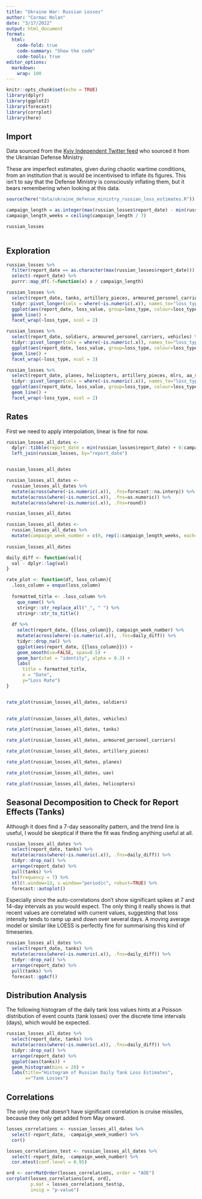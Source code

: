 ```yaml
---
title: "Ukraine War: Russian Losses"
author: "Cormac Nolan"
date: "3/17/2022"
output: html_document
format:
  html:
    code-fold: true
    code-summary: "Show the code"
    code-tools: true
editor_options: 
  markdown: 
    wrap: 100
---
```


```r
knitr::opts_chunk$set(echo = TRUE)
library(dplyr)
library(ggplot2)
library(forecast)
library(corrplot)
library(here)
```

## Import

Data sourced from the [Kyiv Independent Twitter feed](https://twitter.com/KyivIndependent/media) who
sourced it from the Ukrainian Defense Ministry.

These are imperfect estimates, given during chaotic wartime conditions, from an institution that is
would be incentivised to inflate its figures. This isn't to say that the Defense Ministry is
consciously inflating them, but it bears remembering when looking at this data.

```r
source(here("data/ukraine_defense_ministry_russian_loss_estimates.R"))

campaign_length = as.integer(max(russian_losses$report_date) - min(russian_losses$report_date))
campaign_length_weeks = ceiling(campaign_length / 7)

russian_losses
 
```

## Exploration

```r
 
russian_losses %>% 
  filter(report_date == as.character(max(russian_losses$report_date))) %>% 
  select(-report_date) %>% 
  purrr::map_df(.f=function(x) x / campaign_length)
```

```r
russian_losses %>% 
  select(report_date, tanks, artillery_pieces, armoured_personel_carriers, vehicles) %>% 
  tidyr::pivot_longer(cols = where(~is.numeric(.x)), names_to="loss_type", values_to="loss_value") %>% 
  ggplot(aes(report_date, loss_value, group=loss_type, colour=loss_type)) +
  geom_line() +
  facet_wrap(~loss_type, ncol = 2)

```

```r
russian_losses %>% 
  select(report_date, soldiers, armoured_personel_carriers, vehicles) %>% 
  tidyr::pivot_longer(cols = where(~is.numeric(.x)), names_to="loss_type", values_to="loss_value") %>% 
  ggplot(aes(report_date, loss_value, group=loss_type, colour=loss_type)) +
  geom_line() +
  facet_wrap(~loss_type, ncol = 3)

```

```r
russian_losses %>% 
  select(report_date, planes, helicopters, artillery_pieces, mlrs, aa_systems) %>% 
  tidyr::pivot_longer(cols = where(~is.numeric(.x)), names_to="loss_type", values_to="loss_value") %>% 
  ggplot(aes(report_date, loss_value, group=loss_type, colour=loss_type)) +
  geom_line() +
  facet_wrap(~loss_type, ncol = 2)

```

## Rates

First we need to apply interpolation, linear is fine for now.

```r

russian_losses_all_dates <-
  dplyr::tibble(report_date = min(russian_losses$report_date) + 0:campaign_length) %>%
  left_join(russian_losses, by="report_date")


russian_losses_all_dates
```

```r
russian_losses_all_dates <- 
  russian_losses_all_dates %>% 
  mutate(across(where(~is.numeric(.x)), .fns=forecast::na.interp)) %>%
  mutate(across(where(~is.numeric(.x)), .fns=as.numeric)) %>% 
  mutate(across(where(~is.numeric(.x)), .fns=round))

russian_losses_all_dates
```

```r
russian_losses_all_dates <- 
  russian_losses_all_dates %>% 
  mutate(campaign_week_number = c(0, rep(1:campaign_length_weeks, each=7)[1:(campaign_length)]))
  
russian_losses_all_dates
```

```r
daily_diff <- function(val){
  val - dplyr::lag(val) 
}

rate_plot <- function(df, loss_column){
  .loss_column = enquo(loss_column)
  
  formatted_title <- .loss_column %>% 
    quo_name() %>% 
    stringr::str_replace_all("_", " ") %>% 
    stringr::str_to_title()
    
  df %>% 
    select(report_date, {{loss_column}}, campaign_week_number) %>% 
    mutate(across(where(~is.numeric(.x)), .fns=daily_diff)) %>% 
    tidyr::drop_na() %>% 
    ggplot(aes(report_date, {{loss_column}})) +
    geom_smooth(se=FALSE, span=0.5) +
    geom_bar(stat = "identity", alpha = 0.3) +
    labs(
      title = formatted_title, 
      x = "Date",
      y="Loss Rate")
}


rate_plot(russian_losses_all_dates, soldiers)
  

```

```r

rate_plot(russian_losses_all_dates, vehicles)

```

```r

rate_plot(russian_losses_all_dates, tanks)

```

```r

rate_plot(russian_losses_all_dates, armoured_personel_carriers)

```

```r
rate_plot(russian_losses_all_dates, artillery_pieces)

```

```r
rate_plot(russian_losses_all_dates, planes)

```

```r
rate_plot(russian_losses_all_dates, uav)

```

```r
rate_plot(russian_losses_all_dates, helicopters)

```

## Seasonal Decomposition to Check for Report Effects (Tanks)

Although it does find a 7-day seasonality pattern, and the trend line is useful, I would be
skeptical if there the fit was finding anything useful at all.

```r
russian_losses_all_dates %>% 
  select(report_date, tanks) %>% 
  mutate(across(where(~is.numeric(.x)), .fns=daily_diff)) %>% 
  tidyr::drop_na() %>% 
  arrange(report_date) %>% 
  pull(tanks) %>% 
  ts(frequency = 7) %>% 
  stl(t.window=13, s.window="periodic", robust=TRUE) %>% 
  forecast::autoplot()


```

Especially since the auto-correlations don't show significant spikes at 7 and 14-day intervals as
you would expect. The only thing it really shows is that recent values are correlated with current
values, suggesting that loss intensity tends to ramp up and down over several days. A moving average
model or similar like LOESS is perfectly fine for summarising this kind of timeseries.

```r
russian_losses_all_dates %>% 
  select(report_date, tanks) %>% 
  mutate(across(where(~is.numeric(.x)), .fns=daily_diff)) %>% 
  tidyr::drop_na() %>% 
  arrange(report_date) %>% 
  pull(tanks) %>%
  forecast::ggAcf()
```

## Distribution Analysis

The following histogram of the daily tank loss values hints at a Poisson distribution of event
counts (tank losses) over the discrete time intervals (days), which would be expected.

```r
russian_losses_all_dates %>% 
  select(report_date, tanks) %>% 
  mutate(across(where(~is.numeric(.x)), .fns=daily_diff)) %>% 
  tidyr::drop_na() %>% 
  arrange(report_date) %>% 
  ggplot(aes(tanks)) +
  geom_histogram(bins = 20) +
  labs(title="Histogram of Russian Daily Tank Loss Estimates",
       x="Tank Losses")

```

## Correlations

The only one that doesn't have significant correlation is cruise missiles, because they only get
added from May onward.

```r
losses_correlations <- russian_losses_all_dates %>% 
  select(-report_date, -campaign_week_number) %>% 
  cor()

losses_correlations_test <- russian_losses_all_dates %>% 
  select(-report_date, -campaign_week_number) %>% 
  cor.mtest(conf.level = 0.95)

ord <- corrMatOrder(losses_correlations, order = "AOE")
corrplot(losses_correlations[ord, ord],
         p.mat = losses_correlations_test$p,
         insig = "p-value")
```
